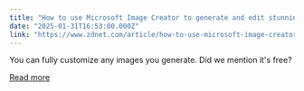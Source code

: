 ```yaml
---
title: "How to use Microsoft Image Creator to generate and edit stunning AI images for free"
date: "2025-01-31T16:53:00.000Z"
link: "https://www.zdnet.com/article/how-to-use-microsoft-image-creator-to-generate-and-edit-stunning-ai-images-for-free/"
---
```


You can fully customize any images you generate. Did we mention it's free?

[Read more](https://www.zdnet.com/article/how-to-use-microsoft-image-creator-to-generate-and-edit-stunning-ai-images-for-free/)
